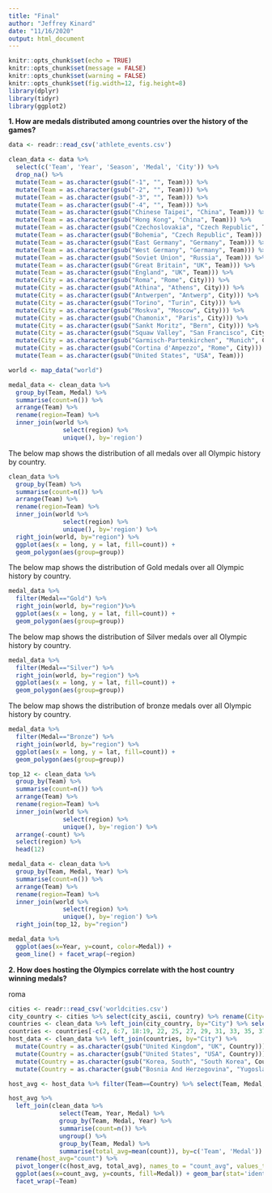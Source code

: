 ```yaml
---
title: "Final"
author: "Jeffrey Kinard"
date: "11/16/2020"
output: html_document
---
```


```r
knitr::opts_chunk$set(echo = TRUE)
knitr::opts_chunk$set(message = FALSE)
knitr::opts_chunk$set(warning = FALSE)
knitr::opts_chunk$set(fig.width=12, fig.height=8) 
library(dplyr)
library(tidyr)
library(ggplot2)
```

**1. How are medals distributed among countries over the history of the games?**
```r
data <- readr::read_csv('athlete_events.csv')

clean_data <- data %>% 
  select(c('Team', 'Year', 'Season', 'Medal', 'City')) %>% 
  drop_na() %>% 
  mutate(Team = as.character(gsub("-1", "", Team))) %>%
  mutate(Team = as.character(gsub("-2", "", Team))) %>%
  mutate(Team = as.character(gsub("-3", "", Team))) %>%
  mutate(Team = as.character(gsub("-4", "", Team))) %>%
  mutate(Team = as.character(gsub("Chinese Taipei", "China", Team))) %>%
  mutate(Team = as.character(gsub("Hong Kong", "China", Team))) %>%
  mutate(Team = as.character(gsub("Czechoslovakia", "Czech Republic", Team))) %>%
  mutate(Team = as.character(gsub("Bohemia", "Czech Republic", Team))) %>% 
  mutate(Team = as.character(gsub("East Germany", "Germany", Team))) %>%
  mutate(Team = as.character(gsub("West Germany", "Germany", Team))) %>%
  mutate(Team = as.character(gsub("Soviet Union", "Russia", Team))) %>% 
  mutate(Team = as.character(gsub("Great Britain", "UK", Team))) %>% 
  mutate(Team = as.character(gsub("England", "UK", Team))) %>% 
  mutate(City = as.character(gsub("Roma", "Rome", City))) %>% 
  mutate(City = as.character(gsub("Athina", "Athens", City))) %>% 
  mutate(City = as.character(gsub("Antwerpen", "Antwerp", City))) %>% 
  mutate(City = as.character(gsub("Torino", "Turin", City))) %>% 
  mutate(City = as.character(gsub("Moskva", "Moscow", City))) %>% 
  mutate(City = as.character(gsub("Chamonix", "Paris", City))) %>% 
  mutate(City = as.character(gsub("Sankt Moritz", "Bern", City))) %>% 
  mutate(City = as.character(gsub("Squaw Valley", "San Francisco", City))) %>% 
  mutate(City = as.character(gsub("Garmisch-Partenkirchen", "Munich", City))) %>% 
  mutate(City = as.character(gsub("Cortina d'Ampezzo", "Rome", City))) %>% 
  mutate(Team = as.character(gsub("United States", "USA", Team)))

world <- map_data("world")

medal_data <- clean_data %>% 
  group_by(Team, Medal) %>% 
  summarise(count=n()) %>% 
  arrange(Team) %>%
  rename(region=Team) %>% 
  inner_join(world %>% 
               select(region) %>% 
               unique(), by='region')
```

The below map shows the distribution of all medals over all Olympic history by country.
```r
clean_data %>% 
  group_by(Team) %>% 
  summarise(count=n()) %>% 
  arrange(Team) %>%
  rename(region=Team) %>% 
  inner_join(world %>% 
               select(region) %>% 
               unique(), by='region') %>%
  right_join(world, by="region") %>% 
  ggplot(aes(x = long, y = lat, fill=count)) +
  geom_polygon(aes(group=group))
```

The below map shows the distribution of Gold medals over all Olympic history by country.
```r
medal_data %>%
  filter(Medal=="Gold") %>% 
  right_join(world, by="region")%>% 
  ggplot(aes(x = long, y = lat, fill=count)) +
  geom_polygon(aes(group=group))
```

The below map shows the distribution of Silver medals over all Olympic history by country.
```r
medal_data %>%
  filter(Medal=="Silver") %>% 
  right_join(world, by="region") %>% 
  ggplot(aes(x = long, y = lat, fill=count)) +
  geom_polygon(aes(group=group))
```

The below map shows the distribution of bronze medals over all Olympic history by country.
```r
medal_data %>%
  filter(Medal=="Bronze") %>% 
  right_join(world, by="region") %>% 
  ggplot(aes(x = long, y = lat, fill=count)) +
  geom_polygon(aes(group=group))
```

```r
top_12 <- clean_data %>% 
  group_by(Team) %>% 
  summarise(count=n()) %>% 
  arrange(Team) %>%
  rename(region=Team) %>% 
  inner_join(world %>% 
               select(region) %>% 
               unique(), by='region') %>% 
  arrange(-count) %>% 
  select(region) %>% 
  head(12)

medal_data <- clean_data %>% 
  group_by(Team, Medal, Year) %>% 
  summarise(count=n()) %>% 
  arrange(Team) %>%
  rename(region=Team) %>% 
  inner_join(world %>% 
               select(region) %>% 
               unique(), by='region') %>% 
  right_join(top_12, by="region")

medal_data %>% 
  ggplot(aes(x=Year, y=count, color=Medal)) + 
  geom_line() + facet_wrap(~region)
```
  
**2. How does hosting the Olympics correlate with the host country winning medals?**

roma
```r
cities <- readr::read_csv('worldcities.csv')
city_country <- cities %>% select(city_ascii, country) %>% rename(City=city_ascii )%>% rename(Country=country)
countries <- clean_data %>% left_join(city_country, by="City") %>% select(City, Country) %>% unique()
countries <- countries[-c(2, 6:7, 18:19, 22, 25, 27, 29, 31, 33, 35, 37, 46, 48),]
host_data <- clean_data %>% left_join(countries, by="City") %>% 
  mutate(Country = as.character(gsub("United Kingdom", "UK", Country))) %>% 
  mutate(Country = as.character(gsub("United States", "USA", Country))) %>% 
  mutate(Country = as.character(gsub("Korea, South", "South Korea", Country))) %>% 
  mutate(Country = as.character(gsub("Bosnia And Herzegovina", "Yugoslavia", Country)))

host_avg <- host_data %>% filter(Team==Country) %>% select(Team, Medal, Year) %>% group_by(Team, Medal, Year) %>% summarise(count=n()) %>% ungroup() %>% group_by(Team, Medal) %>% summarise(count=mean(count)) 

host_avg %>% 
  left_join(clean_data %>% 
              select(Team, Year, Medal) %>% 
              group_by(Team, Medal, Year) %>% 
              summarise(count=n()) %>% 
              ungroup() %>% 
              group_by(Team, Medal) %>% 
              summarise(total_avg=mean(count)), by=c('Team', 'Medal')) %>% 
  rename(host_avg="count") %>% 
  pivot_longer(c(host_avg, total_avg), names_to = "count_avg", values_to = "counts")%>% 
  ggplot(aes(x=count_avg, y=counts, fill=Medal)) + geom_bar(stat='identity') + 
  facet_wrap(~Team)
```